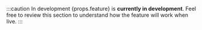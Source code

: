 :::caution In development
{props.feature} is **currently in development**.
Feel free to review this section to understand how the feature will work when live.
:::